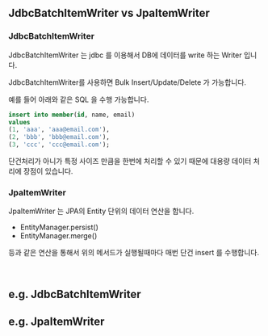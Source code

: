 ## JdbcBatchItemWriter vs JpaItemWriter

### JdbcBatchItemWriter

JdbcBatchItemWriter 는 jdbc 를 이용해서 DB에 데이터를 write 하는 Writer 입니다.<br/>

JdbcBatchItemWriter를 사용하면 Bulk Insert/Update/Delete 가 가능합니다.<br/>

예를 들어 아래와 같은 SQL 을 수행 가능합니다.

```sql
insert into member(id, name, email)
values
(1, 'aaa', 'aaa@email.com'),
(2, 'bbb', 'bbb@email.com'),
(3, 'ccc', 'ccc@email.com');
```

단건처리가 아니가 특정 사이즈 만큼을 한번에 처리할 수 있기 때문에 대용량 데이터 처리에 장점이 있습니다.<br/>



### JpaItemWriter

JpaItemWriter 는 JPA의 Entity 단위의 데이터 연산을 합니다.

- EntityManager.persist()
- EntityManager.merge()

등과 같은 연산을 통해서 위의 메서드가 실행될때마다 매번 단건 insert 를 수행합니다.

<br/>



## e.g. JdbcBatchItemWriter



## e.g. JpaItemWriter

